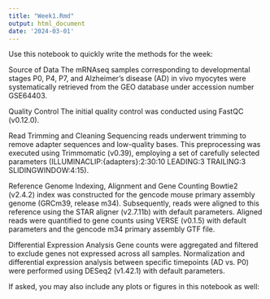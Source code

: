 ```yaml
---
title: "Week1.Rmd"
output: html_document
date: '2024-03-01'
---
```


Use this notebook to quickly write the methods for the week:

Source of Data
The mRNAseq samples corresponding to developmental stages P0, P4, P7, and Alzheimer's disease (AD) in vivo myocytes were systematically retrieved from the GEO database under accession number GSE64403. 

Quality Control
The initial quality control was conducted using FastQC (v0.12.0). 

Read Trimming and Cleaning
Sequencing reads underwent trimming to remove adapter sequences and low-quality bases. This preprocessing was executed using Trimmomatic (v0.39), employing a set of carefully selected parameters (ILLUMINACLIP:{adapters}:2:30:10 LEADING:3 TRAILING:3 SLIDINGWINDOW:4:15).

Reference Genome Indexing, Alignment and Gene Counting
Bowtie2 (v2.4.2) index was constructed for the gencode mouse primary assembly genome (GRCm39, release m34). Subsequently, reads were aligned to this reference using the STAR aligner (v2.7.11b) with default parameters. Aligned reads were quantified to gene counts using VERSE (v0.1.5) with default parameters and the gencode m34 primary assembly GTF file. 

Differential Expression Analysis
Gene counts were aggregated and filtered to exclude genes not expressed across all samples. Normalization and differential expression analysis between specific timepoints (AD vs. P0) were performed using DESeq2 (v1.42.1) with default parameters. 


If asked, you may also include any plots or figures in this notebook as well:

